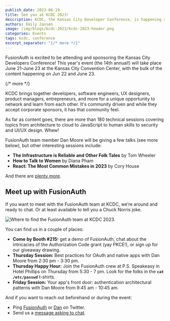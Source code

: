 ```yaml
---
publish_date: 2023-06-19 
title: See you at KCDC 2023! 
description: KCDC, the Kansas City Developer Conference, is happening at the end of this week, and FusionAuth will be there.
authors: Emily Jansen
image: /img/blogs/kcdc-2023/kcdc-2023-header.png
categories: Events
tags: kcdc, conference
excerpt_separator: "{/* more */}"
---
```


FusionAuth is excited to be attending and sponsoring the Kansas City Developers Conference! This year's event (the 14th annual!) will take place June 21-June 23 at the Kansas City Convention Center, with the bulk of the content happening on Jun 22 and June 23.

{/* more */}

KCDC brings together developers, software engineers, UX designers, product managers, entrepreneurs, and more for a unique opportunity to network and learn from each other. It's community driven and while they accept corporate sponsors, it has that community feel.

As far as content goes, there are more than 180 technical sessions covering topics from architecture to cloud to JavaScript to human skills to security and UI/UX design. Whew!

FusionAuth team member Dan Moore will be giving a few talks (see more below), but other interesting sessions include:

* **The Infrastructure is Reliable and Other Folk Tales** by Tom Wheeler
* **How to Talk to Women** by Diana Pham
* **React: The Most Common Mistakes in 2023** by Cory House

And there are [plenty more](https://www.kcdc.info/sessions).

## Meet up with FusionAuth

If you want to meet with the FusionAuth team at KCDC, we’re around and ready to chat. Or at least available to tell you a Chuck Norris joke.

![Where to find the FusionAuth team at KCDC 2023.](/img/blogs/kcdc-2023/where-to-find-us-at-kcdc.png)

You can find us in a couple of places:

* **Come by Booth #215:** get a demo of FusionAuth, chat about the intricacies of the Authorization Code grant (yay PKCE!), or sign up for our giveaway drawing.
* **Thursday Session:** Best practices for OAuth and native apps with Dan Moore from 2:30 pm - 3:30 pm.
* **Thursday Happy Hour:** Join the FusionAuth crew at P.S. Speakeasy in Hotel Phillips on Thursday from 5:30 - 7 pm. Look for the folks in the **<code>cat /etc/passwd</code>** t-shirts.
* **Friday Session:** Your app's front door: authentication architectural patterns with Dan Moore from 9:45 am - 10:45 am.

And if you want to reach out beforehand or during the event:

* Ping [FusionAuth](https://twitter.com/fusionauth) or [Dan](https://twitter.com/mooreds) on Twitter.
* Send us a [message asking to chat](/contact).
